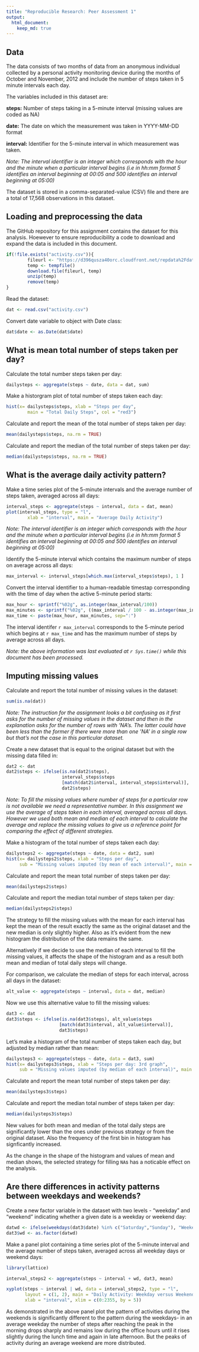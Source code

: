 ```yaml
---
title: "Reproducible Research: Peer Assessment 1"
output: 
  html_document:
    keep_md: true
---
```

## Data

The data consists of two months of data from an anonymous individual collected by a personal activity monitoring device during the months of October and November, 2012 and include the number of steps taken in 5 minute intervals each day.  

The variables included in this dataset are:  

**steps:** Number of steps taking in a 5-minute interval (missing values are coded as NA)

**date:** The date on which the measurement was taken in YYYY-MM-DD format

**interval:** Identifier for the 5-minute interval in which measurement was taken. 

*_Note:_ The interval identifier is an integer which corresponds with the hour and the minute when a particular interval begins (i.e in hh:mm format 5 identifies an interval beginning at 00:05 and 500 identifies an interval beginning at 05:00)*

The dataset is stored in a comma-separated-value (CSV) file and there are a total of 17,568 observations in this dataset.

## Loading and preprocessing the data

The GitHub repository for this assignment contains the dataset for this analysis. Hoewever to ensure reproducibility a code to download and expand the data is included in this document.

```r
if(!file.exists("activity.csv")){
        fileurl <- "https://d396qusza40orc.cloudfront.net/repdata%2Fdata%2Factivity.zip"
        temp <- tempfile()
        download.file(fileurl, temp)
        unzip(temp)
        remove(temp)
}

```

Read the dataset:

```r
dat <- read.csv("activity.csv")
```

Convert date variable to object with Date class:

```r
dat$date <- as.Date(dat$date)
```

## What is mean total number of steps taken per day?

Calculate the total number steps taken per day:

```r
dailysteps <- aggregate(steps ~ date, data = dat, sum)
```

Make a historgram plot of total number of steps taken each day:

```r
hist(x= dailysteps$steps, xlab = "Steps per day",
        main = "Total Daily Steps", col = "red3")
```

Calculate and report the mean of the total number of steps taken per day:  

```r
mean(dailysteps$steps, na.rm = TRUE)
```

Calculate and report the median of the total number of steps taken per day:  
```r
median(dailysteps$steps, na.rm = TRUE)
```

## What is the average daily activity pattern?

Make a time series plot of the 5-minute intervals and the average number of steps taken, averaged across all days:

```r
interval_steps <- aggregate(steps ~ interval, data = dat, mean)
plot(interval_steps, type = "l", 
        xlab = "interval", main = "Average Daily Activity")
```

*_Note:_ The interval identifier is an integer which corresponds with the hour and the minute when a particular interval begins (i.e in hh:mm format 5 identifies an interval beginning at 00:05 and 500 identifies an interval beginning at 05:00)*

Identify the 5-minute interval which contains the maximum number of steps on average across all days:

```r
max_interval <- interval_steps[which.max(interval_steps$steps), 1 ]
```

Convert the interval identifier to a human-readable timestap corresponding with the time of day when the active 5-minute period starts:

```r
max_hour <- sprintf("%02g", as.integer(max_interval/100))
max_minutes <- sprintf("%02g", ((max_interval / 100 - as.integer(max_interval/100)) * 100))
max_time <- paste(max_hour, max_minutes, sep=":")
```

The interval identifer `r max_interval` corresponds to the 5-minute period which begins at `r max_time` and has the maximum number of steps by average across all days.

*Note: the above information was last evaluated at `r Sys.time()` while this document has been processed.*


## Imputing missing values

Calculate and report the total number of missing values in the dataset:

```r
sum(is.na(dat))
```


*Note: The instruction for the assignment looks a bit confusing as it first asks for the number of missing values in the dataset and then in the explanation asks for the number of rows with 'NA's. The latter could have been less than the former if there were more than one 'NA' in a single row but that's not the case in this particular dataset.*


Create a new dataset that is equal to the original dataset but with the missing data filled in:

```r
dat2 <- dat
dat2$steps <- ifelse(is.na(dat2$steps),
                     interval_steps$steps
                     [match(dat2$interval, interval_steps$interval)],
                     dat2$steps)
```

*Note: To fill the missing values where number of steps for a particular row is not available we need a representative number. In this assignment we use the average of steps taken in each interval, averaged across all days. However we used both mean and median of each interval to calculate the average and replace the missing values to give us a reference point for comparing the effect of different strategies.*

Make a histogram of the total number of steps taken each day:

```r
dailysteps2 <- aggregate(steps ~ date, data = dat2, sum)
hist(x= dailysteps2$steps, xlab = "Steps per day", 
     sub = "Missing values imputed (by mean of each interval)", main = "Total Daily Steps: 2nd Graph", col = "blue3")
```

Calculate and report the mean total number of steps taken per day:

```r
mean(dailysteps2$steps)
```

Calculate and report the median total number of steps taken per day:
 
```r
median(dailysteps2$steps)
```

The strategy to fill the missing values with the mean for each interval has kept the mean of the result exactly the same as the original dataset and the new median is only slightly higher. Also as it's evident from the new histogram the distribution of the data remains the same.  

Alternatively if we decide to use the median of each interval to fill the missing values, it affects the shape of the histogram and as a result both mean and median of total daily steps will change.

For comparison, we calculate the median of steps for each interval, across all days in the dataset:

```r
alt_value <- aggregate(steps ~ interval, data = dat, median)
```

Now we use this alternative value to fill the missing values:

```r
dat3 <- dat
dat3$steps <- ifelse(is.na(dat3$steps), alt_value$steps
                    [match(dat3$interval, alt_value$interval)], 
                    dat3$steps)
```


Let's make a histogram of the total number of steps taken each day, but adjusted by median rather than mean:

```r
dailysteps3 <- aggregate(steps ~ date, data = dat3, sum)
hist(x= dailysteps3$steps, xlab = "Steps per day: 3rd graph", 
     sub = "Missing values imputed (by median of each interval)", main = "Total Daily Steps: 3rd Graph", col = "green3")
```

Calculate and report the mean total number of steps taken per day:

```r
mean(dailysteps3$steps)
```

Calculate and report the median total number of steps taken per day:
 
```r
median(dailysteps3$steps)
```

New values for both mean and median of the total daily steps are significantly lower than the ones under previous strategy or from the original dataset. Also the frequency of the first bin in histogram has signficantly increased.

As the change in the shape of the histogram and values of mean and median shows, the selected strategy for filling `NA`s has a noticable effect on the analysis.

## Are there differences in activity patterns between weekdays and weekends?

Create a new factor variable in the dataset with two levels - "weekday" and "weekend" indicating whether a given date is a weekday or weekend day:

```r
datwd <- ifelse(weekdays(dat3$date) %in% c("Saturday","Sunday"), "Weekend", "Weekday")
dat3$wd <- as.factor(datwd)
```

Make a panel plot containing a time series plot of the 5-minute interval and the average number of steps taken, averaged across all weekday days or weekend days:

```r
library(lattice)

interval_steps2 <- aggregate(steps ~ interval + wd, dat3, mean)

xyplot(steps ~ interval | wd, data = interval_steps2, type = "l", 
       layout = c(1, 2), main = "Daily Activity: Weekday versus Weekend",
       xlab = "interval", xlim = c(0:2355, by = 5))
```

As demonstrated in the above panel plot the pattern of activities during the weekends is significantly different to the pattern during the weekdays- in an average weekday the number of steps after reaching the peak in the morning drops sharply and remains low during the office hours until it rises slightly during the lunch time and again in late afternoon. But the peaks of activity during an average weekend are more distributed.  
  
    
      
      
      
      
      
##